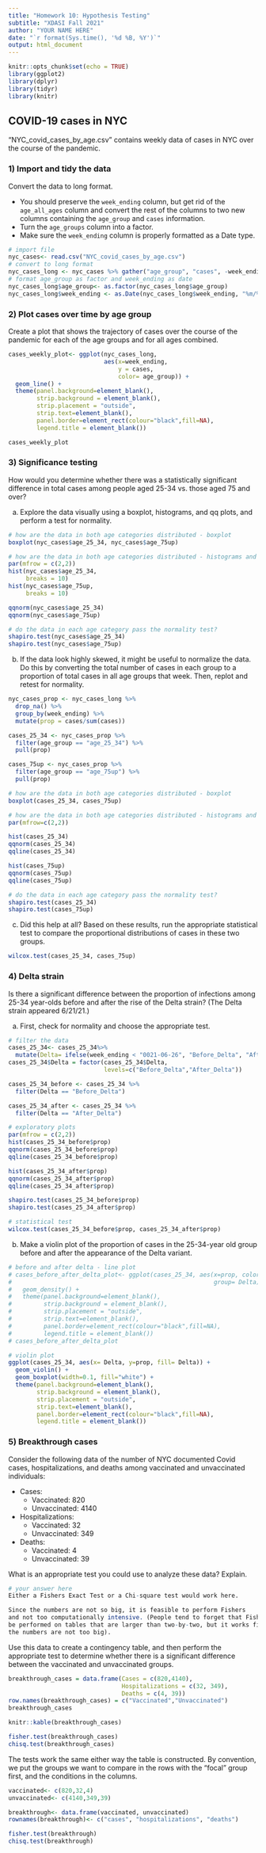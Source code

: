 ```yaml
---
title: "Homework 10: Hypothesis Testing"
subtitle: "XDASI Fall 2021"
author: "YOUR NAME HERE"
date: "`r format(Sys.time(), '%d %B, %Y')`"
output: html_document
---
```


```r
knitr::opts_chunk$set(echo = TRUE)
library(ggplot2)
library(dplyr)
library(tidyr)
library(knitr)
```

## COVID-19 cases in NYC

"NYC_covid_cases_by_age.csv" contains weekly data of cases in NYC over the course of the pandemic. 

### 1) Import and tidy the data

Convert the data to long format.

  + You should preserve the `week_ending` column, but get rid of the `age_all_ages` column and convert the rest of the columns to two new columns containing the `age_group` and `cases` information.
  + Turn the `age_groups` column into a factor.
  + Make sure the `week_ending` column is properly formatted as a Date type.
  
```r
# import file
nyc_cases<- read.csv("NYC_covid_cases_by_age.csv")
# convert to long format
nyc_cases_long <- nyc_cases %>% gather("age_group", "cases", -week_ending)
# format age_group as factor and week_ending as date
nyc_cases_long$age_group<- as.factor(nyc_cases_long$age_group)
nyc_cases_long$week_ending <- as.Date(nyc_cases_long$week_ending, "%m/%d/%y")
```


### 2) Plot cases over time by age group

Create a plot that shows the trajectory of cases over the course of the pandemic for each of the age groups and for all ages combined.

```r
cases_weekly_plot<- ggplot(nyc_cases_long,
                           aes(x=week_ending,
                               y = cases,
                               color= age_group)) +
  geom_line() +
  theme(panel.background=element_blank(), 
        strip.background = element_blank(),
        strip.placement = "outside",
        strip.text=element_blank(),
        panel.border=element_rect(colour="black",fill=NA),
        legend.title = element_blank())  

cases_weekly_plot
```


### 3) Significance testing

How would you determine whether there was a statistically significant difference in total cases among people aged 25-34 vs. those aged 75 and over?  

a) Explore the data visually using a boxplot, histograms, and qq plots, and perform a test for normality.

```r
# how are the data in both age categories distributed - boxplot
boxplot(nyc_cases$age_25_34, nyc_cases$age_75up)

# how are the data in both age categories distributed - histograms and qqnorm plots
par(mfrow = c(2,2))
hist(nyc_cases$age_25_34,
     breaks = 10)
hist(nyc_cases$age_75up,
     breaks = 10)

qqnorm(nyc_cases$age_25_34)
qqnorm(nyc_cases$age_75up)

# do the data in each age category pass the normality test?
shapiro.test(nyc_cases$age_25_34)  
shapiro.test(nyc_cases$age_75up)
```


b) If the data look highly skewed, it might be useful to normalize the data. Do this by converting the total number of cases in each group to a proportion of total cases in all age groups that week. Then, replot and retest for normality.

```r
nyc_cases_prop <- nyc_cases_long %>%
  drop_na() %>%
  group_by(week_ending) %>% 
  mutate(prop = cases/sum(cases))

cases_25_34 <- nyc_cases_prop %>%
  filter(age_group == "age_25_34") %>%
  pull(prop)

cases_75up <- nyc_cases_prop %>%
  filter(age_group == "age_75up") %>%
  pull(prop)

# how are the data in both age categories distributed - boxplot
boxplot(cases_25_34, cases_75up)

# how are the data in both age categories distributed - histograms and qqnorm plots
par(mfrow=c(2,2))

hist(cases_25_34)
qqnorm(cases_25_34)
qqline(cases_25_34)

hist(cases_75up)
qqnorm(cases_75up)
qqline(cases_75up)

# do the data in each age category pass the normality test?
shapiro.test(cases_25_34)
shapiro.test(cases_75up)
```

c) Did this help at all? Based on these results, run the appropriate statistical test to compare the proportional distributions of cases in these two groups.

```r
wilcox.test(cases_25_34, cases_75up)
```

### 4) Delta strain

Is there a significant difference between the proportion of infections among 25-34 year-olds before and after the rise of the Delta strain? (The Delta strain appeared 6/21/21.)

a) First, check for normality and choose the appropriate test.

```r
# filter the data
cases_25_34<- cases_25_34%>%
  mutate(Delta= ifelse(week_ending < "0021-06-26", "Before_Delta", "After_Delta"))
cases_25_34$Delta = factor(cases_25_34$Delta,
                           levels=c("Before_Delta","After_Delta"))

cases_25_34_before <- cases_25_34 %>%
  filter(Delta == "Before_Delta")

cases_25_34_after <- cases_25_34 %>%
  filter(Delta == "After_Delta")

# exploratory plots
par(mfrow = c(2,2))
hist(cases_25_34_before$prop)
qqnorm(cases_25_34_before$prop)
qqline(cases_25_34_before$prop)

hist(cases_25_34_after$prop)
qqnorm(cases_25_34_after$prop)
qqline(cases_25_34_after$prop)

shapiro.test(cases_25_34_before$prop) 
shapiro.test(cases_25_34_after$prop) 

# statistical test
wilcox.test(cases_25_34_before$prop, cases_25_34_after$prop)

```

b) Make a violin plot of the proportion of cases in the 25-34-year old group before and after the appearance of the Delta variant.

```r

# before and after delta - line plot
# cases_before_after_delta_plot<- ggplot(cases_25_34, aes(x=prop, color= Delta,
#                                                         group= Delta))+
#   geom_density() +
#   theme(panel.background=element_blank(), 
#         strip.background = element_blank(),
#         strip.placement = "outside",
#         strip.text=element_blank(),
#         panel.border=element_rect(colour="black",fill=NA),
#         legend.title = element_blank())  
# cases_before_after_delta_plot

# violin plot
ggplot(cases_25_34, aes(x= Delta, y=prop, fill= Delta)) +
  geom_violin() +
  geom_boxplot(width=0.1, fill="white") +
  theme(panel.background=element_blank(), 
        strip.background = element_blank(),
        strip.placement = "outside",
        strip.text=element_blank(),
        panel.border=element_rect(colour="black",fill=NA),
        legend.title = element_blank())  
```


### 5) Breakthrough cases

Consider the following data of the number of NYC documented Covid cases, hospitalizations, and deaths among vaccinated and unvaccinated individuals:

+ Cases:
  + Vaccinated: 820
  + Unvaccinated: 4140  

+ Hospitalizations:
  + Vaccinated: 32
  + Unvaccinated: 349

+ Deaths:
  + Vaccinated: 4
  + Unvaccinated: 39


What is an appropriate test you could use to analyze these data? Explain.

```r
# your answer here
Either a Fishers Exact Test or a Chi-square test would work here.

Since the numbers are not so big, it is feasible to perform Fishers 
and not too computationally intensive. (People tend to forget that Fishers can
be performed on tables that are larger than two-by-two, but it works fine when
the numbers are not too big).
```


Use this data to create a contingency table, and then perform the appropriate test to determine whether there is a significant difference between the vaccinated and unvaccinated groups.

```r
breakthrough_cases = data.frame(Cases = c(820,4140),
                                Hospitalizations = c(32, 349),
                                Deaths = c(4, 39))
row.names(breakthrough_cases) = c("Vaccinated","Unvaccinated")
breakthrough_cases

knitr::kable(breakthrough_cases)

fisher.test(breakthrough_cases)
chisq.test(breakthrough_cases)
```

The tests work the same either way the table is constructed. By convention, we put the groups we want to compare in the rows with the "focal" group first, and the conditions in the columns.

```r
vaccinated<- c(820,32,4)
unvaccinated<- c(4140,349,39)

breakthrough<- data.frame(vaccinated, unvaccinated)
rownames(breakthrough)<- c("cases", "hospitalizations", "deaths")

fisher.test(breakthrough)
chisq.test(breakthrough)
```








